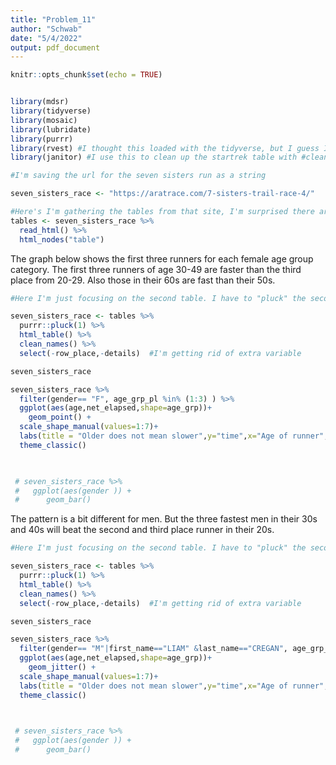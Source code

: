 ```yaml
---
title: "Problem_11"
author: "Schwab"
date: "5/4/2022"
output: pdf_document
---
```


```r
knitr::opts_chunk$set(echo = TRUE)


library(mdsr)
library(tidyverse)
library(mosaic)
library(lubridate)
library(purrr)
library(rvest) #I thought this loaded with the tidyverse, but I guess I need to load it separately. 
library(janitor) #I use this to clean up the startrek table with #clean_names.

```



```r
#I'm saving the url for the seven sisters run as a string

seven_sisters_race <- "https://aratrace.com/7-sisters-trail-race-4/"

#Here's I'm gathering the tables from that site, I'm surprised there are 27
tables <- seven_sisters_race %>% 
  read_html() %>% 
  html_nodes("table")
```
The graph below shows the first three runners for each female age group category. The first three runners of age 30-49 are faster than the third place from 20-29. Also those in their 60s are fast than their 50s.
```r
#Here I'm just focusing on the second table. I have to "pluck" the second table from the list of tables. It took a guess or two to find it. 

seven_sisters_race <- tables %>%
  purrr::pluck(1) %>%
  html_table() %>% 
  clean_names() %>%
  select(-row_place,-details)  #I'm getting rid of extra variable

seven_sisters_race  

seven_sisters_race %>%
  filter(gender== "F", age_grp_pl %in% (1:3) ) %>%
  ggplot(aes(age,net_elapsed,shape=age_grp))+
    geom_point() +
  scale_shape_manual(values=1:7)+
  labs(title = "Older does not mean slower",y="time",x="Age of runner",)+
  theme_classic()
  


 # seven_sisters_race %>%
 #   ggplot(aes(gender )) +
 #      geom_bar()
```

The pattern is a bit different for men. But the three fastest men in their 30s and 40s will beat the second and third place runner in their 20s. 

```r
#Here I'm just focusing on the second table. I have to "pluck" the second table from the list of tables. It took a guess or two to find it. 

seven_sisters_race <- tables %>%
  purrr::pluck(1) %>%
  html_table() %>% 
  clean_names() %>%
  select(-row_place,-details)  #I'm getting rid of extra variable

seven_sisters_race  

seven_sisters_race %>%
  filter(gender== "M"|first_name=="LIAM" &last_name=="CREGAN", age_grp_pl %in% (0:3) ) %>%
  ggplot(aes(age,net_elapsed,shape=age_grp))+
    geom_jitter() +
  scale_shape_manual(values=1:7)+
  labs(title = "Older does not mean slower",y="time",x="Age of runner",)+
  theme_classic()
  


 # seven_sisters_race %>%
 #   ggplot(aes(gender )) +
 #      geom_bar()
```
